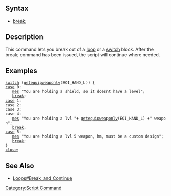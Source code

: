 == Syntax ==
* [[break]];

== Description ==
This command lets you break out of a [[Loops|loop]] or a [[switch]] block. After the break; command has been issued, the script will continue where needed.

== Examples ==
 [[switch]] ([[getequipweaponlv]](EQI_HAND_L)) {
 [[case]] 0:
 	[[mes]] "You are holding a shield, so it doesnt have a level";
 	[[break]];
 [[case]] 1:
 case 2:
 case 3:
 case 4:
 	[[mes]] "You are holding a lvl "+ [[getequipweaponlv]](EQI_HAND_L) +" weapon";
 	[[break]];
 [[case]] 5:
 	[[mes]] "You are holding a lvl 5 weapon, hm, must be a custom design";
 	[[break]];
 }
 [[close]];

== See Also ==
* [[Loops#Break_and_Continue]]

[[Category:Script Command]]
